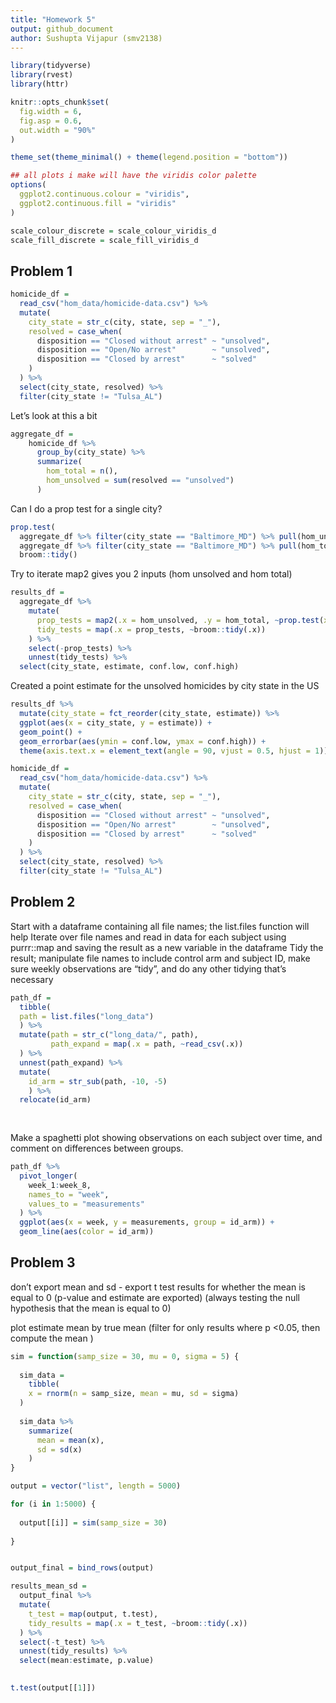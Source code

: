 ```yaml
---
title: "Homework 5"
output: github_document
author: Sushupta Vijapur (smv2138)
---
```

```r
library(tidyverse)
library(rvest)
library(httr)

knitr::opts_chunk$set(
  fig.width = 6,
  fig.asp = 0.6,
  out.width = "90%"
)

theme_set(theme_minimal() + theme(legend.position = "bottom"))

## all plots i make will have the viridis color palette
options(
  ggplot2.continuous.colour = "viridis",
  ggplot2.continuous.fill = "viridis"
)

scale_colour_discrete = scale_colour_viridis_d
scale_fill_discrete = scale_fill_viridis_d

```

## Problem 1

```r
homicide_df = 
  read_csv("hom_data/homicide-data.csv") %>% 
  mutate(
    city_state = str_c(city, state, sep = "_"),
    resolved = case_when(
      disposition == "Closed without arrest" ~ "unsolved",
      disposition == "Open/No arrest"        ~ "unsolved",
      disposition == "Closed by arrest"      ~ "solved"
    )
  ) %>% 
  select(city_state, resolved) %>% 
  filter(city_state != "Tulsa_AL")
```

Let's look at this a bit

```r
aggregate_df = 
    homicide_df %>% 
      group_by(city_state) %>% 
      summarize(
        hom_total = n(),
        hom_unsolved = sum(resolved == "unsolved")
      )
```

Can I do a prop test for a single city?

```r
prop.test(
  aggregate_df %>% filter(city_state == "Baltimore_MD") %>% pull(hom_unsolved),
  aggregate_df %>% filter(city_state == "Baltimore_MD") %>% pull(hom_total)) %>% 
  broom::tidy()
```


Try to iterate
map2 gives you 2 inputs (hom unsolved and hom total)
```r
results_df = 
  aggregate_df %>% 
    mutate(
      prop_tests = map2(.x = hom_unsolved, .y = hom_total, ~prop.test(x = .x, n = .y)),
      tidy_tests = map(.x = prop_tests, ~broom::tidy(.x))
    ) %>% 
    select(-prop_tests) %>% 
    unnest(tidy_tests) %>% 
  select(city_state, estimate, conf.low, conf.high)
```

Created a point estimate for the unsolved homicides by city state in the US

```r
results_df %>% 
  mutate(city_state = fct_reorder(city_state, estimate)) %>% 
  ggplot(aes(x = city_state, y = estimate)) +
  geom_point() +
  geom_errorbar(aes(ymin = conf.low, ymax = conf.high)) +
  theme(axis.text.x = element_text(angle = 90, vjust = 0.5, hjust = 1))
```


```r

homicide_df = 
  read_csv("hom_data/homicide-data.csv") %>% 
  mutate(
    city_state = str_c(city, state, sep = "_"),
    resolved = case_when(
      disposition == "Closed without arrest" ~ "unsolved",
      disposition == "Open/No arrest"        ~ "unsolved",
      disposition == "Closed by arrest"      ~ "solved"
    )
  ) %>% 
  select(city_state, resolved) %>% 
  filter(city_state != "Tulsa_AL")
```


## Problem 2

Start with a dataframe containing all file names; the list.files function will help
Iterate over file names and read in data for each subject using purrr::map and saving the result as a new variable in the dataframe
Tidy the result; manipulate file names to include control arm and subject ID, make sure weekly observations are “tidy”, and do any other tidying that’s necessary
```r
path_df = 
  tibble(
  path = list.files("long_data")
  ) %>% 
  mutate(path = str_c("long_data/", path),
         path_expand = map(.x = path, ~read_csv(.x))
  ) %>% 
  unnest(path_expand) %>% 
  mutate(
    id_arm = str_sub(path, -10, -5)
    ) %>% 
  relocate(id_arm)
 
         
```


Make a spaghetti plot showing observations on each subject over time, and comment on differences between groups.
```r
path_df %>% 
  pivot_longer(
    week_1:week_8,
    names_to = "week",
    values_to = "measurements"
  ) %>% 
  ggplot(aes(x = week, y = measurements, group = id_arm)) +
  geom_line(aes(color = id_arm))
```


## Problem 3

don't export mean and sd - export t test results for whether the mean is equal to 0 (p-value and estimate are exported) (always testing the null hypothesis that the mean is equal to 0)

plot estimate mean by true mean (filter for only results where p <0.05, then compute the mean )


```r
sim = function(samp_size = 30, mu = 0, sigma = 5) {
  
  sim_data = 
    tibble(
    x = rnorm(n = samp_size, mean = mu, sd = sigma)
  )
  
  sim_data %>% 
    summarize(
      mean = mean(x),
      sd = sd(x)
    )
}

output = vector("list", length = 5000)

for (i in 1:5000) {
  
  output[[i]] = sim(samp_size = 30)
  
}


output_final = bind_rows(output)
```

```r
results_mean_sd = 
  output_final %>% 
  mutate(
    t_test = map(output, t.test),
    tidy_results = map(.x = t_test, ~broom::tidy(.x))
  ) %>% 
  select(-t_test) %>% 
  unnest(tidy_results) %>% 
  select(mean:estimate, p.value)
  

t.test(output[[1]])


```




